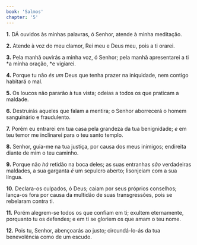 ```yaml
---
book: 'Salmos'
chapter: '5'
---
```


**1.** DÁ ouvidos às minhas palavras, ó Senhor, atende à minha meditação.

**2.** Atende à voz do meu clamor, Rei meu e Deus meu, pois a ti orarei.

**3.** Pela manhã ouvirás a minha voz, ó Senhor; pela manhã apresentarei a ti *a minha oração, *e vigiarei.

**4.** Porque tu não *és um* Deus que tenha prazer na iniquidade, nem contigo habitará o mal.

**5.** Os loucos não pararão à tua vista; odeias a todos os que praticam a maldade.

**6.** Destruirás aqueles que falam a mentira; o Senhor aborrecerá o homem sanguinário e fraudulento.

**7.** Porém eu entrarei em tua casa pela grandeza da tua benignidade; *e* em teu temor me inclinarei para o teu santo templo.

**8.** Senhor, guia-me na tua justiça, por causa dos meus inimigos; endireita diante de mim o teu caminho.

**9.** Porque não *há* retidão na boca deles; as suas entranhas *são* verdadeiras maldades, a sua garganta *é* um sepulcro aberto; lisonjeiam com a sua língua.

**10.** Declara-os culpados, ó Deus; caiam por seus próprios conselhos; lança-os fora por causa da multidão de suas transgressões, pois se rebelaram contra ti.

**11.** Porém alegrem-se todos os que confiam em ti; exultem eternamente, porquanto tu os defendes; e em ti se gloriem os que amam o teu nome.

**12.** Pois tu, Senhor, abençoarás ao justo; circundá-lo-ás da tua benevolência como de um escudo.